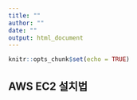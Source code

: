 ```yaml
---
title: ""
author: ""
date: ""
output: html_document
---
```


```r
knitr::opts_chunk$set(echo = TRUE)
```

## AWS EC2 설치법